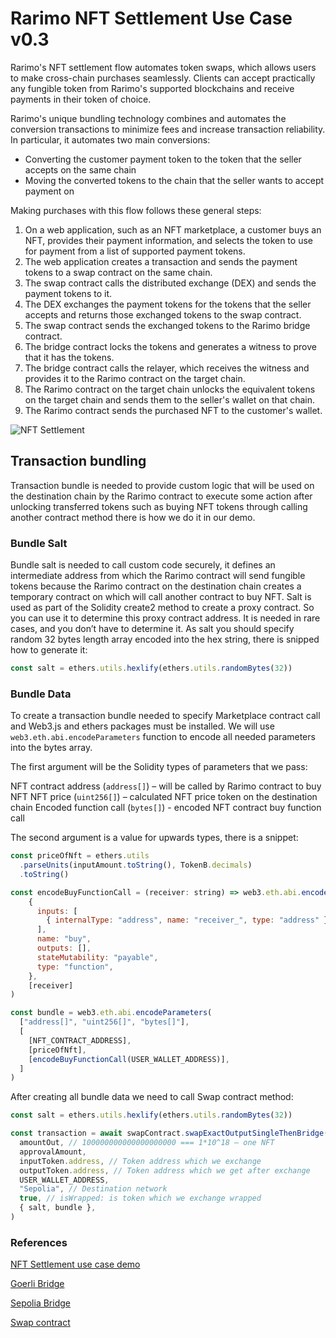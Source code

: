 ---
---

# Rarimo NFT Settlement Use Case v0.3

Rarimo's NFT settlement flow automates token swaps, which allows users to make cross-chain purchases seamlessly.
Clients can accept practically any fungible token from Rarimo's supported blockchains and receive payments in their token of choice.

Rarimo's unique bundling technology combines and automates the conversion transactions to minimize fees and increase transaction reliability.
In particular, it automates two main conversions:

- Converting the customer payment token to the token that the seller accepts on the same chain
- Moving the converted tokens to the chain that the seller wants to accept payment on

Making purchases with this flow follows these general steps:

1. On a web application, such as an NFT marketplace, a customer buys an NFT, provides their payment information, and selects the token to use for payment from a list of supported payment tokens.
1. The web application creates a transaction and sends the payment tokens to a swap contract on the same chain.
1. The swap contract calls the distributed exchange (DEX) and sends the payment tokens to it.
1. The DEX exchanges the payment tokens for the tokens that the seller accepts and returns those exchanged tokens to the swap contract.
1. The swap contract sends the exchanged tokens to the Rarimo bridge contract.
1. The bridge contract locks the tokens and generates a witness to prove that it has the tokens.
1. The bridge contract calls the relayer, which receives the witness and provides it to the Rarimo contract on the target chain.
1. The Rarimo contract on the target chain unlocks the equivalent tokens on the target chain and sends them to the seller's wallet on that chain.
1. The Rarimo contract sends the purchased NFT to the customer's wallet.

![NFT Settlement](/img/nft-settlement.png)

## Transaction bundling
Transaction bundle is needed to provide custom logic that will be used on the destination chain by the Rarimo contract
to execute some action after unlocking transferred tokens such as buying NFT tokens through calling another contract
method there is how we do it in our demo.

### Bundle Salt
Bundle salt is needed to call custom code securely, it defines an intermediate address from which the Rarimo contract
will send fungible tokens because the Rarimo contract on the destination chain creates a temporary contract on which
will call another contract to buy NFT. Salt is used as part of the Solidity create2 method to create a proxy contract.
So you can use it to determine this proxy contract address. It is needed in rare cases, and you don’t have to determine
it. As salt you should specify random 32 bytes length array encoded into the hex string, there is snipped how to generate it:
```javascript
const salt = ethers.utils.hexlify(ethers.utils.randomBytes(32))
```

### Bundle Data
To create a transaction bundle needed to specify Marketplace contract call and Web3.js and ethers packages must be installed.
We will use `web3.eth.abi.encodeParameters` function to encode all needed parameters into the bytes array.

The first argument will be the Solidity types of parameters that we pass:

NFT contract address (`address[]`) – will be called by Rarimo contract to buy NFT
NFT price (`uint256[]`) –  calculated NFT price token on the destination chain
Encoded function call (`bytes[]`) - encoded NFT contract buy function call

The second argument is a value for upwards types, there is a snippet:

```javascript
const priceOfNft = ethers.utils
  .parseUnits(inputAmount.toString(), TokenB.decimals)
  .toString()

const encodeBuyFunctionCall = (receiver: string) => web3.eth.abi.encodeFunctionCall(
    {
      inputs: [
        { internalType: "address", name: "receiver_", type: "address" },
      ],
      name: "buy",
      outputs: [],
      stateMutability: "payable",
      type: "function",
    },
    [receiver]
)

const bundle = web3.eth.abi.encodeParameters(
  ["address[]", "uint256[]", "bytes[]"],
  [
    [NFT_CONTRACT_ADDRESS],
    [priceOfNft],
    [encodeBuyFunctionCall(USER_WALLET_ADDRESS)],
  ]
)
```
After creating all bundle data we need to call Swap contract method:
```javascript
const salt = ethers.utils.hexlify(ethers.utils.randomBytes(32))

const transaction = await swapContract.swapExactOutputSingleThenBridge(
  amountOut, // 100000000000000000000 === 1*10^18 – one NFT
  approvalAmount,
  inputToken.address, // Token address which we exchange
  outputToken.address, // Token address which we get after exchange
  USER_WALLET_ADDRESS,
  "Sepolia", // Destination network
  true, // isWrapped: is token which we exchange wrapped
  { salt, bundle },
)
```
### References

[NFT Settlement use case demo](https://rarimo.gitlab.io/demo-settlement/?path=/story/demo-purchasewithanytoken--demo)

[Goerli Bridge](https://goerli.etherscan.io/address/0x6EA0C45bAC29a2A2769ec14f4BCD959b07780106)

[Sepolia Bridge](https://sepolia.etherscan.io/address/0x300f5ee2409c999eba1bfdadb4cf5d16a45500ac)

[Swap contract](https://goerli.etherscan.io/address/0x1840Bc40c28af54dF509A7e5dfC31723E5331d4D)
